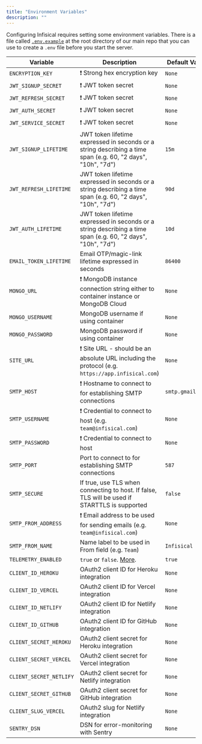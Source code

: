 ```yaml
---
title: "Environment Variables"
description: ""
---
```


Configuring Infisical requires setting some environment variables. There is a file called [`.env.example`](https://github.com/Infisical/infisical/blob/main/.env.example) at the root directory of our main repo that you can use to create a `.env` file before you start the server.

| Variable                     | Description                                                                                                 | Default Value    |
| ---------------------------- | ----------------------------------------------------------------------------------------------------------- | ---------------- |
| `ENCRYPTION_KEY`             | ❗️ Strong hex encryption key                                                                                | `None`           |
| `JWT_SIGNUP_SECRET`          | ❗️ JWT token secret                                                                                         | `None`           |
| `JWT_REFRESH_SECRET`         | ❗️ JWT token secret                                                                                         | `None`           |
| `JWT_AUTH_SECRET`            | ❗️ JWT token secret                                                                                         | `None`           |
| `JWT_SERVICE_SECRET`         | ❗️ JWT token secret                                                                                         | `None`           |
| `JWT_SIGNUP_LIFETIME`        | JWT token lifetime expressed in seconds or a string describing a time span (e.g. 60, "2 days", "10h", "7d") | `15m`            |
| `JWT_REFRESH_LIFETIME`       | JWT token lifetime expressed in seconds or a string describing a time span (e.g. 60, "2 days", "10h", "7d") | `90d`            |
| `JWT_AUTH_LIFETIME`          | JWT token lifetime expressed in seconds or a string describing a time span (e.g. 60, "2 days", "10h", "7d") | `10d`            |
| `EMAIL_TOKEN_LIFETIME`       | Email OTP/magic-link lifetime expressed in seconds                                                          | `86400`          |
| `MONGO_URL`                  | ❗️ MongoDB instance connection string either to container instance or MongoDB Cloud                         | `None`           |
| `MONGO_USERNAME`             | MongoDB username if using container                                                                         | `None`           |
| `MONGO_PASSWORD`             | MongoDB password if using container                                                                         | `None`           |
| `SITE_URL`                   | ❗️ Site URL - should be an absolute URL including the protocol (e.g. `https://app.infisical.com`)           | `None`           |
| `SMTP_HOST`                  | ❗️ Hostname to connect to for establishing SMTP connections                                                    | `smtp.gmail.com` |
| `SMTP_USERNAME`              | ❗️ Credential to connect to host (e.g. `team@infisical.com`)                                                | `None`           |
| `SMTP_PASSWORD`              | ❗️ Credential to connect to host                                                                            | `None`           |
| `SMTP_PORT`                  | Port to connect to for establishing SMTP connections                                                     | `587`            |
| `SMTP_SECURE`                | If true, use TLS when connecting to host. If false, TLS will be used if STARTTLS is supported                        | `false`          |
| `SMTP_FROM_ADDRESS`          | ❗️ Email address to be used for sending emails (e.g. `team@infisical.com`)                                  | `None`           |
| `SMTP_FROM_NAME`             | Name label to be used in From field (e.g. `Team`)                                                           | `Infisical`      |
| `TELEMETRY_ENABLED`          | `true` or `false`. [More](../overview).                                                                     | `true`           |
| `CLIENT_ID_HEROKU`           | OAuth2 client ID for Heroku integration                                                                      | `None`           |
| `CLIENT_ID_VERCEL`           | OAuth2 client ID for Vercel integration                                                                      | `None`           |
| `CLIENT_ID_NETLIFY`          | OAuth2 client ID for Netlify integration                                                                     | `None`           |
| `CLIENT_ID_GITHUB`           | OAuth2 client ID for GitHub integration                                                                     | `None`           |
| `CLIENT_SECRET_HEROKU`       | OAuth2 client secret for Heroku integration                                                                  | `None`           |
| `CLIENT_SECRET_VERCEL`       | OAuth2 client secret for Vercel integration                                                                  | `None`           |
| `CLIENT_SECRET_NETLIFY`      | OAuth2 client secret for Netlify integration                                                                 | `None`           |
| `CLIENT_SECRET_GITHUB`       | OAuth2 client secret for GitHub integration                                                                 | `None`           |
| `CLIENT_SLUG_VERCEL`         | OAuth2 slug for Netlify integration                                                                 | `None`           |
| `SENTRY_DSN`                 | DSN for error-monitoring with Sentry                                                                        | `None`           |
